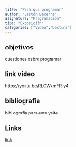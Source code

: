 ```yaml
---
title: "Para que programar"
author: "Gastón Becerra"
asignatura: "Programación"
tipo: "Exposición"
categories: ["Video","Lectura"]
---
```


## objetivos

cuestiones osbre programar

## link video

https://youtu.be/RLCWxmFR-y4

## bibliografia

bibliografía para este yeite

## Links

[link](https://www.youtube.com/watch?v=RLCWxmFR-y4)


